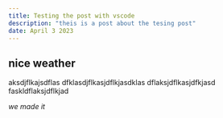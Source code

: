 ```yaml
---
title: Testing the post with vscode
description: "theis is a post about the tesing post"
date: April 3 2023
---
```


## nice weather 

aksdjflkajsdflas
dfklasdjflkasjdflkjasdklas
dflaksjdflkasjdfkjasd
faskldflaksjdflkjad

_we made it_